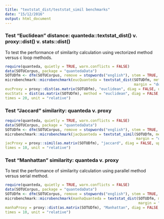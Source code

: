 ```yaml
---
title: "textstat_dist/teststat_simil benchmarks"
date: "15/12/2016"
output: html_document
---
```


### Test "Euclidean" distance: quanteda::textstat_dist() v. proxy::dist() v. stats::dist()

To test the performance of similarity calculation using vectorized method versus c loop methods.

```r
require(quanteda, quietly = TRUE, warn.conflicts = FALSE)
data(SOTUCorpus, package = "quantedaData")
SOTUDfm <- dfm(SOTUCorpus, remove = stopwords("english"), stem = TRUE, verbose = FALSE)
microbenchmark::microbenchmark(eucQuanteda = textstat_dist(SOTUDfm, method = "euclidean", 
                                                           margin = "documents"),  
eucProxy = proxy::dist(as.matrix(SOTUDfm), "euclidean", diag = FALSE, upper = FALSE, p = 2), 
eucStats = dist(as.matrix(SOTUDfm), method = "euclidean", diag = FALSE, upper = FALSE, p = 2),
times = 20, unit = "relative")
```

### Test "Jaccard" similarity: quanteda v. proxy

```r
require(quanteda, quietly = TRUE, warn.conflicts = FALSE)
data(SOTUCorpus, package = "quantedaData")
SOTUDfm <- dfm(SOTUCorpus, remove = stopwords("english"), stem = TRUE, verbose = FALSE)
microbenchmark::microbenchmark(jacQuanteda = textstat_simil(SOTUDfm, method ="jaccard", 
                                                            margin = "documents", upper = TRUE),
jacProxy = proxy::simil(as.matrix(SOTUDfm), "jaccard", diag = FALSE, upper = FALSE), 
times = 10, unit = "relative")
```

### Test “Manhattan” similarity: quanteda v. proxy
To test the performance of similarity calculation using parallel method versus serial method.

```r
require(quanteda, quietly = TRUE, warn.conflicts = FALSE)
data(SOTUCorpus, package = "quantedaData")
SOTUDfm <- dfm(SOTUCorpus, remove = stopwords("english"), stem = TRUE, verbose = FALSE)
microbenchmark::microbenchmark(manhaQuanteda = textstat_dist(SOTUDfm, method ="manhattan", 
                                                             margin = "documents", upper = FALSE),
manhaProxy = proxy::dist(as.matrix(SOTUDfm), "Manhattan", diag = FALSE, upper = FALSE), 
times = 10, unit = "relative")
```
